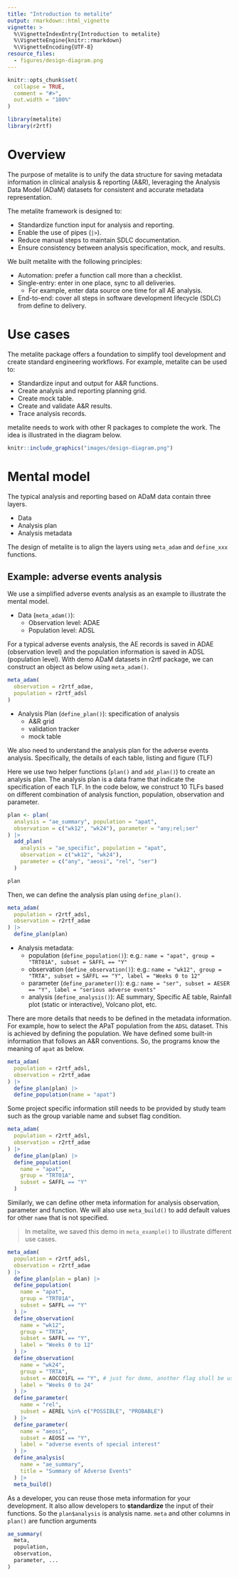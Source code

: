 ```yaml
---
title: "Introduction to metalite"
output: rmarkdown::html_vignette
vignette: >
  %\VignetteIndexEntry{Introduction to metalite}
  %\VignetteEngine{knitr::rmarkdown}
  %\VignetteEncoding{UTF-8}
resource_files:
  - figures/design-diagram.png
---
```


```r
knitr::opts_chunk$set(
  collapse = TRUE,
  comment = "#>",
  out.width = "100%"
)
```

```r
library(metalite)
library(r2rtf)
```

# Overview

The purpose of metalite is to unify the data structure for saving
metadata information in clinical analysis & reporting (A&R), leveraging the
Analysis Data Model (ADaM) datasets for
consistent and accurate metadata representation.

The metalite framework is designed to:

- Standardize function input for analysis and reporting.
- Enable the use of pipes (`|>`).
- Reduce manual steps to maintain SDLC documentation.
- Ensure consistency between analysis specification, mock, and results.

We built metalite with the following principles:

- Automation: prefer a function call more than a checklist.
- Single-entry: enter in one place, sync to all deliveries.
  - For example, enter data source one time for all AE analysis.
- End-to-end: cover all steps in software development lifecycle (SDLC) from define to delivery.

# Use cases

The metalite package offers a foundation to simplify tool development
and create standard engineering workflows.
For example, metalite can be used to:

- Standardize input and output for A&R functions.
- Create analysis and reporting planning grid.
- Create mock table.
- Create and validate A&R results.
- Trace analysis records.

metalite needs to work with other R packages to complete the work.
The idea is illustrated in the diagram below.

```r
knitr::include_graphics("images/design-diagram.png")
```

# Mental model

The typical analysis and reporting based on ADaM data contain three layers.

- Data
- Analysis plan
- Analysis metadata

The design of metalite is to align the layers using `meta_adam` and `define_xxx` functions.

## Example: adverse events analysis

We use a simplified adverse events analysis as an example to illustrate the mental model.

- Data (`meta_adam()`):
  - Observation level: ADAE
  - Population level:  ADSL

For a typical adverse events analysis,
the AE records is saved in ADAE (observation level) and
the population information is saved in ADSL (population level).
With demo ADaM datasets in r2rtf package, we can construct an object as below using `meta_adam()`.

```r
meta_adam(
  observation = r2rtf_adae,
  population = r2rtf_adsl
)
```

- Analysis Plan (`define_plan()`): specification of analysis
  - A&R grid
  - validation tracker
  - mock table

We also need to understand the analysis plan for the adverse events analysis.
Specifically, the details of each table, listing and figure (TLF)

Here we use two helper functions (`plan()` and `add_plan()`) to create an analysis plan.
The analysis plan is a data frame that indicate the specification of each TLF.
In the code below, we construct 10 TLFs based on different combination of
analysis function, population, observation and parameter.

```r
plan <- plan(
  analysis = "ae_summary", population = "apat",
  observation = c("wk12", "wk24"), parameter = "any;rel;ser"
) |>
  add_plan(
    analysis = "ae_specific", population = "apat",
    observation = c("wk12", "wk24"),
    parameter = c("any", "aeosi", "rel", "ser")
  )

plan
```

Then, we can define the analysis plan using `define_plan()`.

```r
meta_adam(
  population = r2rtf_adsl,
  observation = r2rtf_adae
) |>
  define_plan(plan)
```

- Analysis metadata:
  - population (`define_population()`): e.g.: `name = "apat", group = "TRT01A", subset = SAFFL == "Y"`
  - observation (`define_observation()`): e.g.: `name = "wk12", group = "TRTA", subset = SAFFL == "Y", label = "Weeks 0 to 12"`
  - parameter (`define_parameter()`): e.g.: `name = "ser", subset = AESER == "Y", label = "serious adverse events"`
  - analysis (`define_analysis()`): AE summary, Specific AE table, Rainfall plot (static or interactive), Volcano plot, etc.

There are more details that needs to be defined in the metadata information.
For example, how to select the APaT population from the `ADSL` dataset.
This is achieved by defining the population.
We have defined some built-in information that follows an A&R conventions.
So, the programs know the meaning of `apat` as below.

```r
meta_adam(
  population = r2rtf_adsl,
  observation = r2rtf_adae
) |>
  define_plan(plan) |>
  define_population(name = "apat")
```

Some project specific information still needs to be provided by study team
such as the group variable name and subset flag condition.

```r
meta_adam(
  population = r2rtf_adsl,
  observation = r2rtf_adae
) |>
  define_plan(plan) |>
  define_population(
    name = "apat",
    group = "TRT01A",
    subset = SAFFL == "Y"
  )
```

Similarly, we can define other meta information
for analysis observation, parameter and function.
We will also use `meta_build()` to add default values for other `name` that is not specified.

> In metalite, we saved this demo in `meta_example()` to illustrate
> different use cases.

```r
meta_adam(
  population = r2rtf_adsl,
  observation = r2rtf_adae
) |>
  define_plan(plan = plan) |>
  define_population(
    name = "apat",
    group = "TRT01A",
    subset = SAFFL == "Y"
  ) |>
  define_observation(
    name = "wk12",
    group = "TRTA",
    subset = SAFFL == "Y",
    label = "Weeks 0 to 12"
  ) |>
  define_observation(
    name = "wk24",
    group = "TRTA",
    subset = AOCC01FL == "Y", # just for demo, another flag shall be used.
    label = "Weeks 0 to 24"
  ) |>
  define_parameter(
    name = "rel",
    subset = AEREL %in% c("POSSIBLE", "PROBABLE")
  ) |>
  define_parameter(
    name = "aeosi",
    subset = AEOSI == "Y",
    label = "adverse events of special interest"
  ) |>
  define_analysis(
    name = "ae_summary",
    title = "Summary of Adverse Events"
  ) |>
  meta_build()
```

As a developer, you can reuse those meta information for your development.
It also allow developers to **standardize** the input of their functions.
So the `plan$analysis` is analysis name. `meta` and other columns in `plan()` are function arguments

```r
ae_summary(
  meta,
  population,
  observation,
  parameter, ...
)
```
